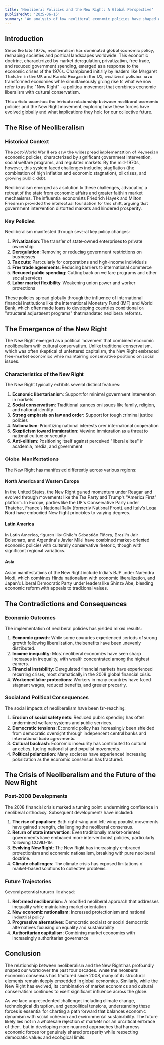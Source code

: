```yaml
---
title: 'Neoliberal Policies and the New Right: A Global Perspective'
publishedAt: '2025-06-15'
summary: 'An analysis of how neoliberal economic policies have shaped global politics and given rise to the New Right movement across different countries.'
---
```


## Introduction

Since the late 1970s, neoliberalism has dominated global economic policy, reshaping societies and political landscapes worldwide. This economic doctrine, characterized by market deregulation, privatization, free trade, and reduced government spending, emerged as a response to the economic crises of the 1970s. Championed initially by leaders like Margaret Thatcher in the UK and Ronald Reagan in the US, neoliberal policies have transformed economies while simultaneously giving rise to what we now refer to as the "New Right" - a political movement that combines economic liberalism with cultural conservatism.

This article examines the intricate relationship between neoliberal economic policies and the New Right movement, exploring how these forces have evolved globally and what implications they hold for our collective future.

## The Rise of Neoliberalism

### Historical Context

The post-World War II era saw the widespread implementation of Keynesian economic policies, characterized by significant government intervention, social welfare programs, and regulated markets. By the mid-1970s, however, this system faced challenges including stagflation (the combination of high inflation and economic stagnation), oil crises, and growing public debt.

Neoliberalism emerged as a solution to these challenges, advocating a retreat of the state from economic affairs and greater faith in market mechanisms. The influential economists Friedrich Hayek and Milton Friedman provided the intellectual foundation for this shift, arguing that government intervention distorted markets and hindered prosperity.

### Key Policies

Neoliberalism manifested through several key policy changes:

1. **Privatization**: The transfer of state-owned enterprises to private ownership
2. **Deregulation**: Removing or reducing government restrictions on businesses
3. **Tax cuts**: Particularly for corporations and high-income individuals
4. **Free trade agreements**: Reducing barriers to international commerce
5. **Reduced public spending**: Cutting back on welfare programs and other social services
6. **Labor market flexibility**: Weakening union power and worker protections

These policies spread globally through the influence of international financial institutions like the International Monetary Fund (IMF) and World Bank, which often made loans to developing countries conditional on "structural adjustment programs" that mandated neoliberal reforms.

## The Emergence of the New Right

The New Right emerged as a political movement that combined economic neoliberalism with cultural conservatism. Unlike traditional conservatism, which was often skeptical of unfettered capitalism, the New Right embraced free-market economics while maintaining conservative positions on social issues.

### Characteristics of the New Right

The New Right typically exhibits several distinct features:

1. **Economic libertarianism**: Support for minimal government intervention in markets
2. **Social conservatism**: Traditional stances on issues like family, religion, and national identity
3. **Strong emphasis on law and order**: Support for tough criminal justice policies
4. **Nationalism**: Prioritizing national interests over international cooperation
5. **Skepticism toward immigration**: Viewing immigration as a threat to national culture or security
6. **Anti-elitism**: Positioning itself against perceived "liberal elites" in academia, media, and government

### Global Manifestations

The New Right has manifested differently across various regions:

#### North America and Western Europe

In the United States, the New Right gained momentum under Reagan and evolved through movements like the Tea Party and Trump's "America First" platform. In Europe, parties like the UK's Conservative Party under Thatcher, France's National Rally (formerly National Front), and Italy's Lega Nord have embodied New Right principles to varying degrees.

#### Latin America

In Latin America, figures like Chile's Sebastián Piñera, Brazil's Jair Bolsonaro, and Argentina's Javier Milei have combined market-oriented economic policies with culturally conservative rhetoric, though with significant regional variations.

#### Asia

Asian manifestations of the New Right include India's BJP under Narendra Modi, which combines Hindu nationalism with economic liberalization, and Japan's Liberal Democratic Party under leaders like Shinzo Abe, blending economic reform with appeals to traditional values.

## The Contradictions and Consequences

### Economic Outcomes

The implementation of neoliberal policies has yielded mixed results:

1. **Economic growth**: While some countries experienced periods of strong growth following liberalization, the benefits have been unevenly distributed.
2. **Income inequality**: Most neoliberal economies have seen sharp increases in inequality, with wealth concentrated among the highest earners.
3. **Financial instability**: Deregulated financial markets have experienced recurring crises, most dramatically in the 2008 global financial crisis.
4. **Weakened labor protections**: Workers in many countries have faced stagnant wages, reduced benefits, and greater precarity.

### Social and Political Consequences

The social impacts of neoliberalism have been far-reaching:

1. **Erosion of social safety nets**: Reduced public spending has often undermined welfare systems and public services.
2. **Democratic tensions**: Economic policy has increasingly been shielded from democratic oversight through independent central banks and international trade agreements.
3. **Cultural backlash**: Economic insecurity has contributed to cultural anxieties, fueling nationalist and populist movements.
4. **Political polarization**: Many societies have experienced increasing polarization as the economic consensus has fractured.

## The Crisis of Neoliberalism and the Future of the New Right

### Post-2008 Developments

The 2008 financial crisis marked a turning point, undermining confidence in neoliberal orthodoxy. Subsequent developments have included:

1. **The rise of populism**: Both right-wing and left-wing populist movements have gained strength, challenging the neoliberal consensus.
2. **Return of state intervention**: Even traditionally market-oriented governments have embraced more interventionist policies, particularly following COVID-19.
3. **Evolving New Right**: The New Right has increasingly embraced protectionism and economic nationalism, breaking with pure neoliberal doctrine.
4. **Climate challenges**: The climate crisis has exposed limitations of market-based solutions to collective problems.

### Future Trajectories

Several potential futures lie ahead:

1. **Reformed neoliberalism**: A modified neoliberal approach that addresses inequality while maintaining market orientation
2. **New economic nationalism**: Increased protectionism and national industrial policy
3. **Progressive alternatives**: Democratic socialist or social democratic alternatives focusing on equality and sustainability
4. **Authoritarian capitalism**: Combining market economics with increasingly authoritarian governance

## Conclusion

The relationship between neoliberalism and the New Right has profoundly shaped our world over the past four decades. While the neoliberal economic consensus has fractured since 2008, many of its structural elements remain deeply embedded in global economies. Similarly, while the New Right has evolved, its combination of market economics and cultural conservatism continues to exert significant influence across the globe.

As we face unprecedented challenges including climate change, technological disruption, and geopolitical tensions, understanding these forces is essential for charting a path forward that balances economic dynamism with social cohesion and environmental sustainability. The future likely lies not in a wholesale rejection of markets nor an uncritical embrace of them, but in developing more nuanced approaches that harness economic forces for genuinely shared prosperity while respecting democratic values and ecological limits.
